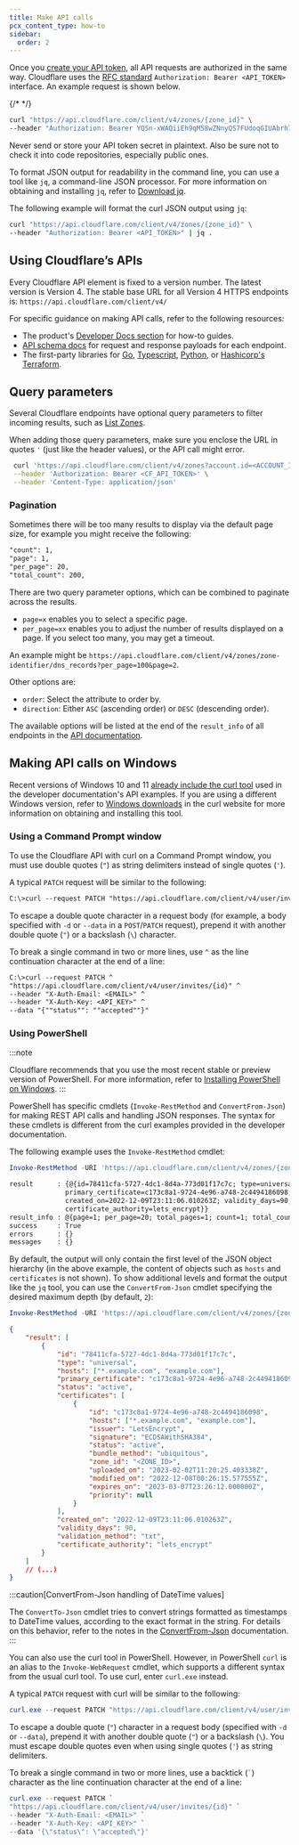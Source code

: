 ```yaml
---
title: Make API calls
pcx_content_type: how-to
sidebar:
  order: 2
---
```


Once you [create your API token](/fundamentals/api/get-started/create-token/), all API requests are authorized in the same way. Cloudflare uses the [RFC standard](https://tools.ietf.org/html/rfc6750#section-2.1) `Authorization: Bearer <API_TOKEN>` interface. An example request is shown below.

{/* <!-- The following example uses an invalid API key to demonstrate what those keys look like --> */}

```bash
curl "https://api.cloudflare.com/client/v4/zones/{zone_id}" \
--header "Authorization: Bearer YQSn-xWAQiiEh9qM58wZNnyQS7FUdoqGIUAbrh7T"
```

Never send or store your API token secret in plaintext. Also be sure not to check it into code repositories, especially public ones.

To format JSON output for readability in the command line, you can use a tool like `jq`, a command-line JSON processor. For more information on obtaining and installing `jq`, refer to [Download jq](https://stedolan.github.io/jq/download/).

The following example will format the curl JSON output using `jq`:

```bash
curl "https://api.cloudflare.com/client/v4/zones/{zone_id}" \
--header "Authorization: Bearer <API_TOKEN>" | jq .
```

## Using Cloudflare’s APIs

Every Cloudflare API element is fixed to a version number. The latest version is Version 4. The stable base URL for all Version 4 HTTPS endpoints is: `https://api.cloudflare.com/client/v4/`

For specific guidance on making API calls, refer to the following resources:

- The product's [Developer Docs section](/products/) for how-to guides.
- [API schema docs](/api/) for request and response payloads for each endpoint.
- The first-party libraries for [Go](https://github.com/cloudflare/cloudflare-go), [Typescript](https://github.com/cloudflare/cloudflare-typescript), [Python](https://github.com/cloudflare/cloudflare-python), or [Hashicorp's Terraform](https://github.com/cloudflare/terraform-provider-cloudflare).

## Query parameters

Several Cloudflare endpoints have optional query parameters to filter incoming results, such as [List Zones](/api/operations/zones-get).

When adding those query parameters, make sure you enclose the URL in quotes `'` (just like the header values), or the API call might error.

```bash "'"
 curl 'https://api.cloudflare.com/client/v4/zones?account.id=<ACCOUNT_ID>' \
 --header 'Authorization: Bearer <CF_API_TOKEN>' \
 --header 'Content-Type: application/json'
```

### Pagination

Sometimes there will be too many results to display via the default page size, for example you might receive the following:

```txt
"count": 1,
"page": 1,
"per_page": 20,
"total_count": 200,
```

There are two query parameter options, which can be combined to paginate across the results.

- `page=x` enables you to select a specific page.
- `per_page=xx` enables you to adjust the number of results displayed on a page. If you select too many, you may get a timeout.

An example might be `https://api.cloudflare.com/client/v4/zones/zone-identifier/dns_records?per_page=100&page=2`.

Other options are:

- `order`: Select the attribute to order by.
- `direction`: Either `ASC` (ascending order) or `DESC` (descending order).

The available options will be listed at the end of the `result_info` of all endpoints in the [API documentation](/api/).

## Making API calls on Windows

Recent versions of Windows 10 and 11 [already include the curl tool](https://curl.se/windows/microsoft.html) used in the developer documentation's API examples. If you are using a different Windows version, refer to [Windows downloads](https://curl.se/windows/) in the curl website for more information on obtaining and installing this tool.

### Using a Command Prompt window

To use the Cloudflare API with curl on a Command Prompt window, you must use double quotes (`"`) as string delimiters instead of single quotes (`'`).

A typical `PATCH` request will be similar to the following:

```txt
C:\>curl --request PATCH "https://api.cloudflare.com/client/v4/user/invites/{id}" --header "X-Auth-Email: <EMAIL>" --header "X-Auth-Key: <API_KEY>" --data "{""status"": ""accepted""}"
```

To escape a double quote character in a request body (for example, a body specified with `-d` or `--data` in a `POST`/`PATCH` request), prepend it with another double quote (`"`) or a backslash (`\`) character.

To break a single command in two or more lines, use `^` as the line continuation character at the end of a line:

```txt
C:\>curl --request PATCH ^
"https://api.cloudflare.com/client/v4/user/invites/{id}" ^
--header "X-Auth-Email: <EMAIL>" ^
--header "X-Auth-Key: <API_KEY>" ^
--data "{""status"": ""accepted""}"
```

### Using PowerShell

:::note

Cloudflare recommends that you use the most recent stable or preview version of PowerShell. For more information, refer to [Installing PowerShell on Windows](https://learn.microsoft.com/en-us/powershell/scripting/install/installing-powershell-on-windows).
:::

PowerShell has specific cmdlets (`Invoke-RestMethod` and `ConvertFrom-Json`) for making REST API calls and handling JSON responses. The syntax for these cmdlets is different from the curl examples provided in the developer documentation.

The following example uses the `Invoke-RestMethod` cmdlet:

```powershell
Invoke-RestMethod -URI 'https://api.cloudflare.com/client/v4/zones/{zone_id}/ssl/certificate_packs?ssl_status=all' -Method 'GET' -ContentType 'application/json' -Headers @{'X-Auth-Email'='<EMAIL>';'X-Auth-Key'='<API_KEY>'}
```

```txt title="Example output"
result      : {@{id=78411cfa-5727-4dc1-8d4a-773d01f17c7c; type=universal; hosts=System.Object[];
              primary_certificate=c173c8a1-9724-4e96-a748-2c4494186098; status=active; certificates=System.Object[];
              created_on=2022-12-09T23:11:06.010263Z; validity_days=90; validation_method=txt;
              certificate_authority=lets_encrypt}}
result_info : @{page=1; per_page=20; total_pages=1; count=1; total_count=1}
success     : True
errors      : {}
messages    : {}
```

By default, the output will only contain the first level of the JSON object hierarchy (in the above example, the content of objects such as `hosts` and `certificates` is not shown). To show additional levels and format the output like the `jq` tool, you can use the `ConvertFrom-Json` cmdlet specifying the desired maximum depth (by default, `2`):

```powershell
Invoke-RestMethod -URI 'https://api.cloudflare.com/client/v4/zones/{zone_id}/ssl/certificate_packs?ssl_status=all' -Method 'GET' -ContentType 'application/json' -Headers @{'X-Auth-Email'='<EMAIL>';'X-Auth-Key'='<API_KEY>'} | ConvertTo-Json -Depth 5
```

```json title="Example output"
{
	"result": [
		{
			"id": "78411cfa-5727-4dc1-8d4a-773d01f17c7c",
			"type": "universal",
			"hosts": ["*.example.com", "example.com"],
			"primary_certificate": "c173c8a1-9724-4e96-a748-2c4494186098",
			"status": "active",
			"certificates": [
				{
					"id": "c173c8a1-9724-4e96-a748-2c4494186098",
					"hosts": ["*.example.com", "example.com"],
					"issuer": "LetsEncrypt",
					"signature": "ECDSAWithSHA384",
					"status": "active",
					"bundle_method": "ubiquitous",
					"zone_id": "<ZONE_ID>",
					"uploaded_on": "2023-02-02T11:20:25.403338Z",
					"modified_on": "2022-12-08T00:26:15.577555Z",
					"expires_on": "2023-03-07T23:26:12.000000Z",
					"priority": null
				}
			],
			"created_on": "2022-12-09T23:11:06.010263Z",
			"validity_days": 90,
			"validation_method": "txt",
			"certificate_authority": "lets_encrypt"
		}
	]
	// (...)
}
```

:::caution[ConvertFrom-Json handling of DateTime values]

The `ConvertTo-Json` cmdlet tries to convert strings formatted as timestamps to DateTime values, according to the exact format in the string. For details on this behavior, refer to the notes in the [ConvertFrom-Json](https://learn.microsoft.com/en-us/powershell/module/microsoft.powershell.utility/convertfrom-json#notes) documentation.
:::

You can also use the curl tool in PowerShell. However, in PowerShell `curl` is an alias to the `Invoke-WebRequest` cmdlet, which supports a different syntax from the usual curl tool. To use curl, enter `curl.exe` instead.

A typical `PATCH` request with curl will be similar to the following:

```powershell
curl.exe --request PATCH "https://api.cloudflare.com/client/v4/user/invites/{id}" --header "Authorization: Bearer <API_TOKEN>" --data '{\"status\": \"accepted\"}'
```

To escape a double quote (`"`) character in a request body (specified with `-d` or `--data`), prepend it with another double quote (`"`) or a backslash (`\`). You must escape double quotes even when using single quotes (`'`) as string delimiters.

To break a single command in two or more lines, use a backtick (`` ` ``) character as the line continuation character at the end of a line:

```powershell
curl.exe --request PATCH `
"https://api.cloudflare.com/client/v4/user/invites/{id}" `
--header "X-Auth-Email: <EMAIL>" `
--header "X-Auth-Key: <API_KEY>" `
--data '{\"status\": \"accepted\"}'
```
